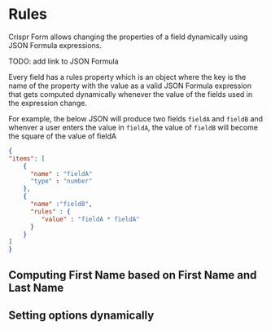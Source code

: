 

# Rules

Crispr Form allows changing the properties of a field dynamically using JSON Formula expressions.

TODO: add link to JSON Formula

Every field has a rules property which is an object where the key is the name of the property with the value as a
valid JSON Formula expression that gets computed dynamically whenever the value of the fields used in the expression
change.

For example, the below JSON will produce two fields `fieldA` and `fieldB` and whenver a user enters the value in
`fieldA`, the value of `fieldB` will become the square of the value of fieldA
```json
{
"items": [
    {
      "name" : "fieldA"
      "type" : "number"
    },
    {
      "name" :"fieldB",
      "rules" : {
         "value" : "fieldA * fieldA"
      }
    }
]
}
```


## Computing First Name based on First Name and Last Name
<Canvas>
<Story id="form-json-rules--value" />
</Canvas>

## Setting options dynamically
